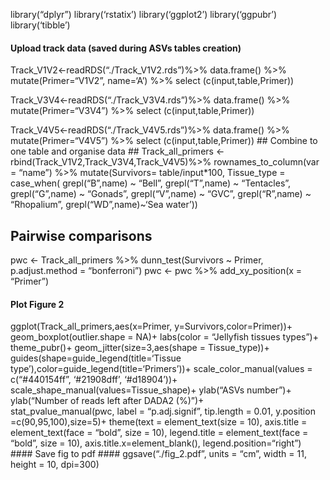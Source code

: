 library("dplyr")
library('rstatix')
library('ggplot2')
library('ggpubr')
library('tibble')

#### Upload track data (saved during ASVs tables creation) ####
Track_V1V2<-readRDS("./Track_V1V2.rds")%>%
              data.frame() %>%
              mutate(Primer="V1V2",
                     name='A') %>%
              select (c(input,table,Primer))

Track_V3V4<-readRDS("./Track_V3V4.rds")%>%
              data.frame() %>%
              mutate(Primer="V3V4") %>%
              select (c(input,table,Primer))

Track_V4V5<-readRDS("./Track_V4V5.rds")%>%
              data.frame() %>%
              mutate(Primer="V4V5") %>%
              select (c(input,table,Primer))
## Combine to one table and organise data ##
Track_all_primers <- rbind(Track_V1V2,Track_V3V4,Track_V4V5)%>%
                  rownames_to_column(var = "name") %>%
                  mutate(Survivors= table/input*100,
                         Tissue_type = case_when(
                         grepl("B",name) ~ "Bell",
                         grepl("T",name) ~ "Tentacles",
                         grepl("G",name) ~ "Gonads",
                         grepl("V",name) ~ "GVC",
                         grepl("R",name) ~ "Rhopalium",
                         grepl("WD",name)~'Sea water'))
                       
## Pairwise comparisons
pwc <- Track_all_primers %>% 
  dunn_test(Survivors ~ Primer, p.adjust.method = "bonferroni") 
pwc <- pwc %>% add_xy_position(x = "Primer")

#### Plot Figure 2 ####
ggplot(Track_all_primers,aes(x=Primer, y=Survivors,color=Primer))+
   geom_boxplot(outlier.shape = NA)+
  labs(color = "Jellyfish tissues types")+
  theme_pubr()+
   geom_jitter(size=3,aes(shape = Tissue_type))+
   guides(shape=guide_legend(title='Tissue type'),color=guide_legend(title='Primers'))+
   scale_color_manual(values = c("#440154ff", '#21908dff', '#d18904'))+
   scale_shape_manual(values=Tissue_shape)+ 
  ylab("ASVs number")+ 
  ylab("Number of reads left after DADA2 (%)")+  
  stat_pvalue_manual(pwc, label = "p.adj.signif", tip.length = 0.01, y.position =c(90,95,100),size=5)+ 
  theme(text = element_text(size = 10),
        axis.title = element_text(face = "bold", size = 10),
        legend.title = element_text(face = "bold", size = 10), 
        axis.title.x=element_blank(),
        legend.position="right")
#### Save fig to pdf ####
ggsave("./fig_2.pdf",
       units = "cm", 
       width = 11, 
       height = 10,
       dpi=300)
